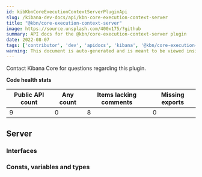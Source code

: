 ```yaml
---
id: kibKbnCoreExecutionContextServerPluginApi
slug: /kibana-dev-docs/api/kbn-core-execution-context-server
title: "@kbn/core-execution-context-server"
image: https://source.unsplash.com/400x175/?github
summary: API docs for the @kbn/core-execution-context-server plugin
date: 2022-08-07
tags: ['contributor', 'dev', 'apidocs', 'kibana', '@kbn/core-execution-context-server']
warning: This document is auto-generated and is meant to be viewed inside our experimental, new docs system. Reach out in #docs-engineering for more info.
---
```




Contact Kibana Core for questions regarding this plugin.

**Code health stats**

| Public API count  | Any count | Items lacking comments | Missing exports |
|-------------------|-----------|------------------------|-----------------|
| 9 | 0 | 8 | 0 |

## Server

### Interfaces
<DocDefinitionList data={kbnCoreExecutionContextServerObj.server.interfaces}/>

### Consts, variables and types
<DocDefinitionList data={kbnCoreExecutionContextServerObj.server.misc}/>


